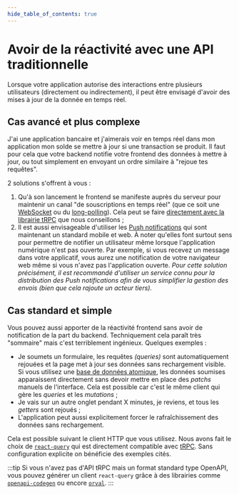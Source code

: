 ```yaml
---
hide_table_of_contents: true
---
```


# Avoir de la réactivité avec une API traditionnelle

Lorsque votre application autorise des interactions entre plusieurs utilisateurs (directement ou indirectement), il peut être envisagé d'avoir des mises à jour de la donnée en temps réel.

## Cas avancé et plus complexe

J'ai une application bancaire et j'aimerais voir en temps réel dans mon application mon solde se mettre à jour si une transaction se produit. Il faut pour cela que votre backend notifie votre frontend des données à mettre à jour, ou tout simplement en envoyant un ordre similaire à "rejoue tes requêtes".

2 solutions s'offrent à vous :

1.  Qu'à son lancement le frontend se manifeste auprès du serveur pour maintenir un canal "de souscriptions en temps réel" (que ce soit une [WebSocket](https://en.wikipedia.org/wiki/WebSocket) ou du [long-polling](https://en.wiktionary.org/wiki/long_polling)). Cela peut se faire [directement avec la librairie tRPC](https://trpc.io/docs/subscriptions) que nous conseillons ;
2.  Il est aussi envisageable d'utiliser les [Push notifications](https://en.wikipedia.org/wiki/Push_technology) qui sont maintenant un standard mobile et web. À noter qu'elles font surtout sens pour permettre de notifier un utilisateur même lorsque l'application numérique n'est pas ouverte. Par exemple, si vous recevez un message dans votre applicatif, vous aurez une notification de votre navigateur web même si vous n'avez pas l'application ouverte. _Pour cette solution précisément, il est recommandé d'utiliser un service connu pour la distribution des Push notifications afin de vous simplifier la gestion des envois (bien que cela rajoute un acteur tiers)._

## Cas standard et simple

Vous pouvez aussi apporter de la réactivité frontend sans avoir de notification de la part du backend. Techniquement cela paraît très "sommaire" mais c'est terriblement ingénieux. Quelques exemples :

- Je soumets un formulaire, les requêtes _(queries)_ sont automatiquement rejouées et la page met à jour ses données sans rechargement visible. Si vous utilisez une [base de données atomique](/docs/database-for-everything/), les données soumises apparaissent directement sans devoir mettre en place des _patchs_ manuels de l'interface. Cela est possible car c'est le même client qui gère les _queries_ et les _mutations_ ;
- Je vais sur un autre onglet pendant X minutes, je reviens, et tous les _getters_ sont rejoués ;
- L'application peut aussi explicitement forcer le rafraîchissement des données sans rechargement.

Cela est possible suivant le client HTTP que vous utilisez. Nous avons fait le choix de [`react-query`](https://github.com/TanStack/query) qui est directement compatible avec [tRPC](https://trpc.io/). Sans configuration explicite on bénéficie des exemples cités.

:::tip
Si vous n'avez pas d'API tRPC mais un format standard type OpenAPI, vous pouvez générer un client `react-query` grâce à des librairies comme [`openapi-codegen`](https://github.com/fabien0102/openapi-codegen) ou encore [`orval`](https://github.com/anymaniax/orval).
:::
